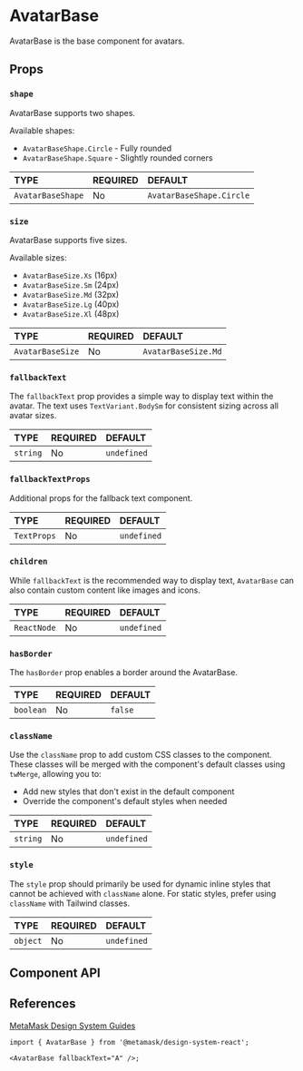 

# AvatarBase

AvatarBase is the base component for avatars.

<Canvas of={AvatarBaseStories.Default} />

## Props

### `shape`

AvatarBase supports two shapes.

Available shapes:
- `AvatarBaseShape.Circle` - Fully rounded
- `AvatarBaseShape.Square` - Slightly rounded corners

<table>
  <thead>
    <tr>
      <th align="left">TYPE</th>
      <th align="left">REQUIRED</th>
      <th align="left">DEFAULT</th>
    </tr>
  </thead>
  <tbody>
    <tr>
      <td align="left">
        <code>AvatarBaseShape</code>
      </td>
      <td align="left">No</td>
      <td align="left">
        <code>AvatarBaseShape.Circle</code>
      </td>
    </tr>
  </tbody>
</table>

<Canvas of={AvatarBaseStories.Shape} />

### `size`

AvatarBase supports five sizes.

Available sizes:
- `AvatarBaseSize.Xs` (16px)
- `AvatarBaseSize.Sm` (24px)
- `AvatarBaseSize.Md` (32px)
- `AvatarBaseSize.Lg` (40px)
- `AvatarBaseSize.Xl` (48px)

<table>
  <thead>
    <tr>
      <th align="left">TYPE</th>
      <th align="left">REQUIRED</th>
      <th align="left">DEFAULT</th>
    </tr>
  </thead>
  <tbody>
    <tr>
      <td align="left">
        <code>AvatarBaseSize</code>
      </td>
      <td align="left">No</td>
      <td align="left">
        <code>AvatarBaseSize.Md</code>
      </td>
    </tr>
  </tbody>
</table>

<Canvas of={AvatarBaseStories.Size} />

### `fallbackText`

The `fallbackText` prop provides a simple way to display text within the avatar. The text uses `TextVariant.BodySm` for consistent sizing across all avatar sizes.

<table>
  <thead>
    <tr>
      <th align="left">TYPE</th>
      <th align="left">REQUIRED</th>
      <th align="left">DEFAULT</th>
    </tr>
  </thead>
  <tbody>
    <tr>
      <td align="left">
        <code>string</code>
      </td>
      <td align="left">No</td>
      <td align="left">
        <code>undefined</code>
      </td>
    </tr>
  </tbody>
</table>

<Canvas of={AvatarBaseStories.FallbackText} />

### `fallbackTextProps`

Additional props for the fallback text component.

<table>
  <thead>
    <tr>
      <th align="left">TYPE</th>
      <th align="left">REQUIRED</th>
      <th align="left">DEFAULT</th>
    </tr>
  </thead>
  <tbody>
    <tr>
      <td align="left">
        <code>TextProps</code>
      </td>
      <td align="left">No</td>
      <td align="left">
        <code>undefined</code>
      </td>
    </tr>
  </tbody>
</table>

<Canvas of={AvatarBaseStories.FallbackTextWithProps} />

### `children`

While `fallbackText` is the recommended way to display text, `AvatarBase` can also contain custom content like images and icons.

<table>
  <thead>
    <tr>
      <th align="left">TYPE</th>
      <th align="left">REQUIRED</th>
      <th align="left">DEFAULT</th>
    </tr>
  </thead>
  <tbody>
    <tr>
      <td align="left">
        <code>ReactNode</code>
      </td>
      <td align="left">No</td>
      <td align="left">
        <code>undefined</code>
      </td>
    </tr>
  </tbody>
</table>

<Canvas of={AvatarBaseStories.Children} />

### `hasBorder`

The `hasBorder` prop enables a border around the AvatarBase.

<table>
  <thead>
    <tr>
      <th align="left">TYPE</th>
      <th align="left">REQUIRED</th>
      <th align="left">DEFAULT</th>
    </tr>
  </thead>
  <tbody>
    <tr>
      <td align="left">
        <code>boolean</code>
      </td>
      <td align="left">No</td>
      <td align="left">
        <code>false</code>
      </td>
    </tr>
  </tbody>
</table>

<Canvas of={AvatarBaseStories.HasBorder} />

### `className`

Use the `className` prop to add custom CSS classes to the component. These classes will be merged with the component's default classes using `twMerge`, allowing you to:

- Add new styles that don't exist in the default component
- Override the component's default styles when needed

<table>
  <thead>
    <tr>
      <th align="left">TYPE</th>
      <th align="left">REQUIRED</th>
      <th align="left">DEFAULT</th>
    </tr>
  </thead>
  <tbody>
    <tr>
      <td align="left">
        <code>string</code>
      </td>
      <td align="left">No</td>
      <td align="left">
        <code>undefined</code>
      </td>
    </tr>
  </tbody>
</table>

### `style`

The `style` prop should primarily be used for dynamic inline styles that cannot be achieved with `className` alone. For static styles, prefer using `className` with Tailwind classes.

<table>
  <thead>
    <tr>
      <th align="left">TYPE</th>
      <th align="left">REQUIRED</th>
      <th align="left">DEFAULT</th>
    </tr>
  </thead>
  <tbody>
    <tr>
      <td align="left">
        <code>object</code>
      </td>
      <td align="left">No</td>
      <td align="left">
        <code>undefined</code>
      </td>
    </tr>
  </tbody>
</table>

## Component API

<Controls of={AvatarBaseStories.Default} />

## References

[MetaMask Design System Guides](https://www.notion.so/MetaMask-Design-System-Guides-Design-f86ecc914d6b4eb6873a122b83c12940)

```tsx
import { AvatarBase } from '@metamask/design-system-react';

<AvatarBase fallbackText="A" />;
```
